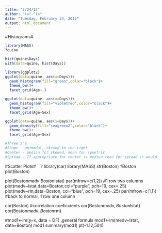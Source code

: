 ```yaml
---
title: "2/24/15"
author: "(>^-^)>"
date: "Tuesday, February 24, 2015"
output: html_document
---
```

#Histograms#
```r
library(MASS)
?quine

hist(quine$Days)
with(data=quine, hist(Days))

library(ggplot2)
ggplot(data=quine, aes(x=Days))+
  geom_histogram(fill="green",color="black")+
  theme_bw()+
  facet_grid(Age~.)

ggplot(data=quine, aes(x=Days))+
  geom_histogram(fill="violetred",color="black")+
  theme_bw()+
  facet_grid(Age~Sex)

ggplot(data=quine, aes(x=Days))+
  geom_density(fill="seagreen2",color="black")+
  theme_bw()+
  facet_grid(Age~Sex)

#Three S's 
#Shape - unimodal, skewed to the right
#Center - median for skewed, mean for symetric
#Spread - If appropriate for center is median then for spread it would be IQR (Interquartile range).  SYmetric you would us standard deviation.
```


#Scatter Plots#
```r
library(car)
library(MASS)
str(Boston)
?Boston
plot(Boston)

plot(Boston$medv~Boston$lstat)
par(mfrow=c(1,2))  #1 row two columns
plot(medv~lstat,data=Boston,col="purple", pch=19, cex=.25)
plot(medv~rm,data=Boston, col="blue", pch=19, cex=.25)
par(mfrow=c(1,1)) #back to normal, 1 row one column

cor(Boston) #correlation coeficcients 
cor(Boston$medv, Boston$lstat)
cor(Boston$medv, Boston$rm)

#mod1<-lm(y~x, data = DF) ,general formula
mod1<-lm(medv~lstat, data=Boston)
mod1
summary(mod1)
pt(-1.12,504)
